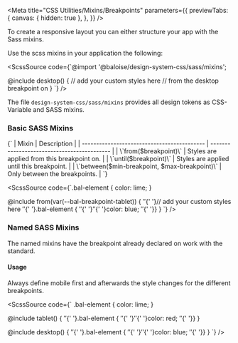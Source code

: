 
<Meta
  title="CSS Utilities/Mixins/Breakpoints"
  parameters={{
    previewTabs: {
      canvas: { hidden: true },
    },
  }}
/>

<Banner label="Breakpoints" section="CSS Utilities" color="yellow" puzzle />

<Lead>To create a responsive layout you can either structure your app with the Sass mixins.</Lead>

Use the scss mixins in your application the following:

<ScssSource code={`@import '@baloise/design-system-css/sass/mixins';

@include desktop() {
// add your custom styles here
// from the desktop breakpoint on
}
`} />

The file `design-system-css/sass/mixins` provides all design tokens as CSS-Variable and SASS mixins.

### Basic SASS Mixins

<Markdown>
  {`
| Mixin                                       | Description                                 |
| ------------------------------------------- | ------------------------------------------- |
| \`from($breakpoint)\`                         | Styles are applied from this breakpoint on. |
| \`until($breakpoint)\`                        | Styles are applied until this breakpoint.   |
| \`between($min-breakpoint, $max-breakpoint)\` | Only between the breakpoints.               |
`}
</Markdown>

<ScssSource code={`.bal-element {
  color: lime;
}

@include from(var(--bal-breakpoint-tablet)) {
${' '}${' '}// add your custom styles here
${' '}${' '}.bal-element {
${' '}${' '}${' '}${' '}color: blue;
${' '}${' '}}
}
`}
/>

### Named SASS Mixins

The named mixins have the breakpoint already declared on work with the standard.

<Breakpoints />

#### Usage

Always define mobile first and afterwards the style changes for the different breakpoints.

<ScssSource code={`
.bal-element {
  color: lime;
}

@include tablet() {
${' '}${' '}.bal-element {
${' '}${' '}${' '}${' '}color: red;
${' '}${' '}}
}

@include desktop() {
${' '}${' '}.bal-element {
${' '}${' '}${' '}${' '}color: blue;
${' '}${' '}}
}
`}
/>

<Footer>
  <LinkCards>
    <LinkCard
      pageTitle="Foundation/Grid"
      description="The Baloise Design System grid system is a fully responsive and 12 column layout system with six default breakpoints and five container layouts"
    />
    <LinkCard
      pageTitle="Tokens/Overview"
      description="Design tokens serve as the definitive source for naming and storing design choices."
    />
  </LinkCards>
</Footer>
